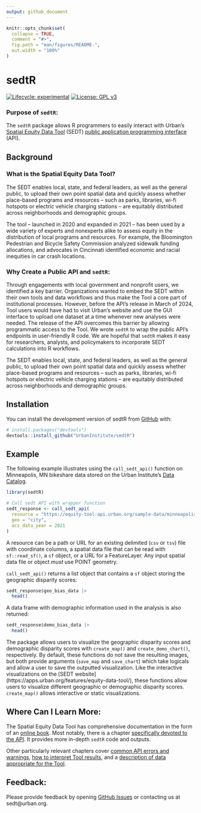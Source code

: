 ```yaml
---
output: github_document
---
```


<!-- README.md is generated from README.Rmd. Please edit that file -->

```r
knitr::opts_chunk$set(
  collapse = TRUE,
  comment = "#>",
  fig.path = "man/figures/README-",
  out.width = "100%"
)
```

# sedtR

<!-- badges: start -->
[![Lifecycle: experimental](https://img.shields.io/badge/lifecycle-experimental-orange.svg)](https://lifecycle.r-lib.org/articles/stages.html#experimental)
[![License: GPL v3](https://img.shields.io/badge/License-GPLv3-blue.svg)](https://www.gnu.org/licenses/gpl-3.0)
<!-- badges: end -->


### Purpose of `sedtR`:

The `sedtR` package allows R programmers to easily interact with Urban's [Spatial Equity Data Tool](https://apps.urban.org/features/equity-data-tool/) (SEDT) [public application programming interface](https://ui-research.github.io/sedt_documentation/api_documentation.html) (API). 

## Background

### What is the Spatial Equity Data Tool?
The SEDT enables local, state, and federal leaders, as well as the general public, to upload their own point spatial data and quickly assess whether place-based programs and resources – such as parks, libraries, wi-fi hotspots or electric vehicle charging stations – are equitably distributed across neighborhoods and demographic groups. 

The tool – launched in 2020 and expanded in 2021 – has been used by a wide variety of experts and nonexperts alike to assess equity in the distribution of local programs and resources. For example, the Bloomington Pedestrian and Bicycle Safety Commission analyzed sidewalk funding allocations, and advocates in Cincinnati identified economic and racial inequities in car crash locations. 

### Why Create a Public API and `sedtR`:
Through engagements with local government and nonprofit users, we identified a key barrier. Organizations wanted to embed the SEDT within their own tools and data workflows and thus make the Tool a core part of institutional processes. However, before the API's release in March of 2024, Tool users would have had to visit Urban’s website and use the GUI interface to upload one dataset at a time whenever new analyses were needed. The release of the API overcomes this barrier by allowing programmatic access to the Tool. We wrote `sedtR` to wrap the public API's endpoints in user-friendly R code. We are hopeful that `sedtR` makes it easy for researchers, analysts, and policymakers to incorporate SEDT calculations into R workflows. 

The SEDT enables local, state, and federal leaders, as well as the general public, to upload their own point spatial data and quickly assess whether place-based programs and resources – such as parks, libraries, wi-fi hotspots or electric vehicle charging stations – are equitably distributed across neighborhoods and demographic groups.

## Installation

You can install the development version of sedtR from [GitHub](https://github.com/) with:

``` r
# install.packages("devtools")
devtools::install_github("UrbanInstitute/sedtR")
```

## Example

The following example illustrates using the `call_sedt_api()` function on Minneapolis, MN bikeshare data stored on the Urban Institute's [Data Catalog](https://datacatalog.urban.org/).  

``` r
library(sedtR)

# Call sedt API with wrapper function
sedt_response <- call_sedt_api(
  resource = "https://equity-tool-api.urban.org/sample-data/minneapolis_bikes.csv",
  geo = "city",
  acs_data_year = 2021
)
```

A resource can be a path or URL for an existing delimited (`csv` or `tsv`) file with coordinate columns, a spatial data file that can be read with `sf::read_sf()`, a `sf` object, or a URL for a FeatureLayer. Any input spatial data file or object *must* use POINT geometry.

`call_sedt_api()` returns a list object that contains a `sf` object storing the geographic disparity scores: 

```r
sedt_response$geo_bias_data |>
  head()
```


A data frame with demographic information used in the analysis is also returned:

```r
sedt_response$demo_bias_data |>
  head()
```

The package allows users to visualize the geographic disparity scores and demographic disparity scores with `create_map()` and `create_demo_chart()`, respectively. By default, these functions do not save the resulting images, but both provide arguments (`save_map` and `save_chart`) which take logicals and allow a user to save the outputted visualization. Like the interactive visualizations on the [SEDT website] (https://apps.urban.org/features/equity-data-tool/), these functions allow users to visualize different geographic or demographic disparity scores. `create_map()` allows interactive or static visualizations.

## Where Can I Learn More:

The Spatial Equity Data Tool has comprehensive documentation in the form of an [online book](https://ui-research.github.io/sedt_documentation/). Most notably, there is a chapter [specifically devoted to the API](https://ui-research.github.io/sedt_documentation/api_documentation.html). It provides more in-depth `sedtR` code and outputs. 

Other particularly relevant chapters cover [common API errors and warnings](https://ui-research.github.io/sedt_documentation/common_errors_warnings.html), [how to interpret Tool results](https://ui-research.github.io/sedt_documentation/interpreting_results.html), and a [description of data appropriate for the Tool](https://ui-research.github.io/sedt_documentation/resource_datasets.html). 

## Feedback:

Please provide feedback by opening [GitHub Issues](https://github.com/UrbanInstitute/sedtR/issues) or contacting us at sedt@urban.org.
